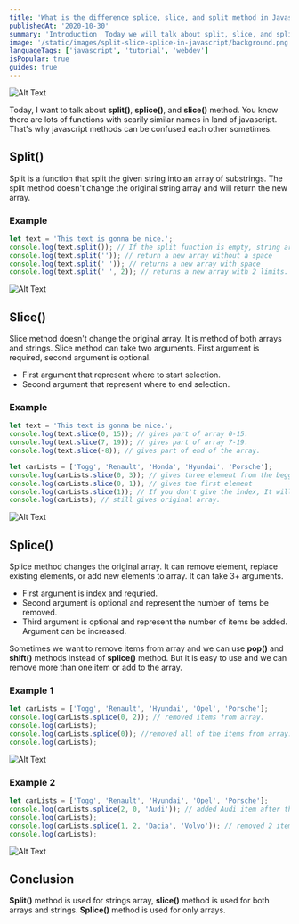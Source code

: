 ```yaml
---
title: 'What is the difference splice, slice, and split method in Javascript ?'
publishedAt: '2020-10-30'
summary: 'Introduction  Today we will talk about split, slice, and splice method.'
image: '/static/images/split-slice-splice-in-javascript/background.png'
languageTags: ['javascript', 'tutorial', 'webdev']
isPopular: true
guides: true
---
```


![Alt Text](/static/images/split-slice-splice-in-javascript/background.png)

Today, I want to talk about **split()**, **splice()**, and **slice()** method. You know there are lots of functions with scarily similar names in land of javascript. That's why javascript methods can be confused each other sometimes.

## Split()

Split is a function that split the given string into an array of substrings. The split method doesn't change the original string array and will return the new array.

### Example

```javascript
let text = 'This text is gonna be nice.';
console.log(text.split()); // If the split function is empty, string array will return a text array
console.log(text.split('')); // return a new array without a space
console.log(text.split(' ')); // returns a new array with space
console.log(text.split(' ', 2)); // returns a new array with 2 limits.
```

![Alt Text](/static/images/split-slice-splice-in-javascript/2.png)

## Slice()

Slice method doesn't change the original array. It is method of both arrays and strings. Slice method can take two arguments. First argument is required, second argument is optional.

- First argument that represent where to start selection.
- Second argument that represent where to end selection.

### Example

```javascript
let text = 'This text is gonna be nice.';
console.log(text.slice(0, 15)); // gives part of array 0-15.
console.log(text.slice(7, 19)); // gives part of array 7-19.
console.log(text.slice(-8)); // gives part of end of the array.

let carLists = ['Togg', 'Renault', 'Honda', 'Hyundai', 'Porsche'];
console.log(carLists.slice(0, 3)); // gives three element from the beggining of array.
console.log(carLists.slice(0, 1)); // gives the first element
console.log(carLists.slice(1)); // If you don't give the index, It will return rest of the array.
console.log(carLists); // still gives original array.
```

![Alt Text](/static/images/split-slice-splice-in-javascript/4.png)

## Splice()

Splice method changes the original array. It can remove element, replace existing elements, or add new elements to array. It can take 3+ arguments.

- First argument is index and requried.
- Second argument is optional and represent the number of items be removed.
- Third argument is optional and represent the number of items be added. Argument can be increased.

Sometimes we want to remove items from array and we can use **pop()** and **shift()** methods instead of **splice()** method. But it is easy to use and we can remove more than one item or add to the array.

### Example 1

```javascript
let carLists = ['Togg', 'Renault', 'Hyundai', 'Opel', 'Porsche'];
console.log(carLists.splice(0, 2)); // removed items from array.
console.log(carLists);
console.log(carLists.splice(0)); //removed all of the items from array.
console.log(carLists);
```

![Alt Text](/static/images/split-slice-splice-in-javascript/6.png)

### Example 2

```javascript
let carLists = ['Togg', 'Renault', 'Hyundai', 'Opel', 'Porsche'];
console.log(carLists.splice(2, 0, 'Audi')); // added Audi item after the second item and 0 items removed
console.log(carLists);
console.log(carLists.splice(1, 2, 'Dacia', 'Volvo')); // removed 2 items after first element and 2 items added.
console.log(carLists);
```

![Alt Text](/static/images/split-slice-splice-in-javascript/8.png)

## Conclusion

**Split()** method is used for strings array, **slice()** method is used for both arrays and strings. **Splice()** method is used for only arrays.
